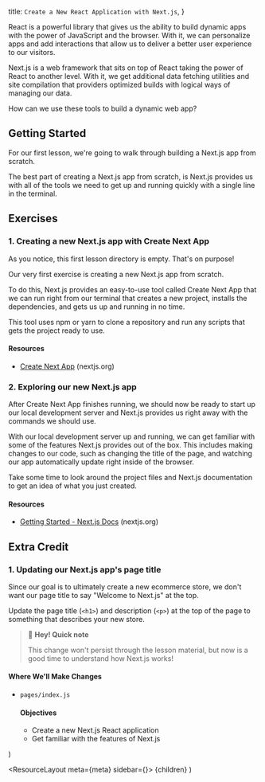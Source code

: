   title: `Create a New React Application with Next.js`,
}

<section className="prose-lg font-semibold">

React is a powerful library that gives us the ability to build dynamic apps with the power of JavaScript and the browser. With it, we can personalize apps and add interactions that allow us to deliver a better user experience to our visitors.

Next.js is a web framework that sits on top of React taking the power of React to another level. With it, we get additional data fetching utilities and site compilation that providers optimized builds with logical ways of managing our data.

How can we use these tools to build a dynamic web app?

</section>

## Getting Started

For our first lesson, we're going to walk through building a Next.js app from scratch.

The best part of creating a Next.js app from scratch, is Next.js provides us with all of the tools we need to get up and running quickly with a single line in the terminal.

## Exercises

### 1. Creating a new Next.js app with Create Next App

As you notice, this first lesson directory is empty. That's on purpose!

Our very first exercise is creating a new Next.js app from scratch.

To do this, Next.js provides an easy-to-use tool called Create Next App that we can run right from our terminal that creates a new project, installs the dependencies, and gets us up and running in no time.

This tool uses npm or yarn to clone a repository and run any scripts that gets the project ready to use.

#### Resources

- [Create Next App](https://nextjs.org/docs/api-reference/create-next-app) (nextjs.org)

### 2. Exploring our new Next.js app

After Create Next App finishes running, we should now be ready to start up our local development server and Next.js provides us right away with the commands we should use.

With our local development server up and running, we can get familiar with some of the features Next.js provides out of the box. This includes making changes to our code, such as changing the title of the page, and watching our app automatically update right inside of the browser.

Take some time to look around the project files and Next.js documentation to get an idea of what you just created.

#### Resources

- [Getting Started - Next.js Docs](https://nextjs.org/docs/getting-started) (nextjs.org)

## Extra Credit

### 1. Updating our Next.js app's page title

Since our goal is to ultimately create a new ecommerce store, we don't want our page title to say "Welcome to Next.js" at the top.

Update the page title (`<h1>`) and description (`<p>`) at the top of the page to something that describes your new store.

> 👋 **Hey! Quick note**
>
> This change won't persist through the lesson material, but now is a good time to understand how Next.js works!

#### Where We'll Make Changes

- `pages/index.js`


  <aside>
    <h4 className="font-bold text-lg">Objectives</h4>
    <ul>
      <li>Create a new Next.js React application</li>
      <li>Get familiar with the features of Next.js</li>
    </ul>
  </aside>
)

  <ResourceLayout meta={meta} sidebar={<Sidebar />}>
    {children}
  </ResourceLayout>
)
